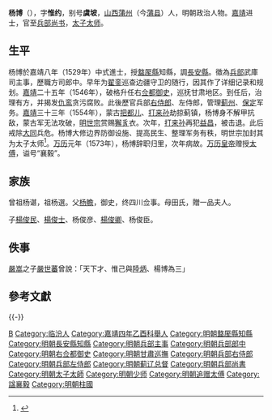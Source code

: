 {{明清人物信息框
| 姓名 = 楊博
| 原名 =
| 圖片名稱 = 
| 圖片大小 = 220px
| 圖片說明 = 
| 最高職務 = 光祿大夫柱國少師兼太子太師吏部尚書
| 國家 = 大明
| 爵位 =
| 籍貫 = [[山西承宣布政使司|山西承宣布政使司]][[平陽府|平陽府]][[蒲州|蒲州]]
| 族裔 = 漢族
| 旗籍 = 
| 字號 = 
| 室名 = 
| 諡號 = 襄毅
| 出生日期 = [[正德_(明朝)|正德]]四年（1509年）
| 出生地點 = 
| 逝世日期 = [[萬曆|萬曆]]二年（1574年）八月
| 逝世地點 = 
| 墓葬 =
| 配偶 =
| 親屬 = （元配）段氏，封一品夫人。<br>（子）[[楊俊民|楊俊民]]、[[楊俊士|楊俊士]]、杨俊彦、[[楊俊卿|楊俊卿]]、杨俊臣
| 出身 = 
*嘉靖八年己丑科同進士出身
| 經歷 = 
| 著作 =
*《楊襄毅公文集》
}}

'''杨博'''（{{bd|1509年||1574年||CatIdx=Y杨}}），字'''惟约'''，别号'''虞坡'''，[[山西|山西]][[蒲州|蒲州]]（今[[蒲县|蒲县]]）人，明朝政治人物。[[嘉靖|嘉靖]]进士，官至[[兵部尚书|兵部尚书]]，[[太子太师|太子太师]]。

==生平==
杨博於嘉靖八年（1529年）中式進士，授[[盩厔縣|盩厔縣]]知縣，調[[長安縣|長安縣]]。徵為[[兵部|兵部]]武庫司主事，歷職方司郎中。早年为[[翟銮|翟銮]]巡查边疆守卫的随行，因其作了详细记录和规划。[[嘉靖|嘉靖]]二十五年（1546年），破格升任右[[佥都御史|佥都御史]]，巡抚甘肃地区。到任后，治理有方，并揭发[[仇鸾|仇鸾]]贪污腐败。此後歷官兵部[[右侍郎|右侍郎]]、左侍郎，管理[[蓟州|蓟州]]、[[保定|保定]]军务。[[嘉靖|嘉靖]]三十三年（1554年），蒙古[[把都儿|把都儿]]、[[打来孙|打来孙]]劫掠蓟镇，杨博身不解甲抗敌，蒙古军无法攻破，[[明世宗|明世宗]]赏赐[[獬豸|獬豸]]衣。次年，[[打来孙|打来孙]]再犯[[益昌|益昌]]，被击退。此后戒除[[大同市|大同]]兵危。杨博大修边界防御设施、提高民生、整理军务有秩，明世宗加封其为太子太师<ref>{{cite book | language = zh-hans | author = 靳润成 | coauthors =  | title = 明朝总督巡抚辖区研究 | url =  | date = 1996年 | location =  | publisher = 天津古籍出版社 | id =  | isbn = 9787805044927 | pages = 32页 }}</ref>。[[万历|万历]]元年（1573年），杨博辞职归里，次年病故。[[明神宗|万历皇帝]]赠授[[太傅|太傅]]，谥号“襄毅”。

== 家族 ==
曾祖杨谌，祖杨選。父[[杨瞻|杨瞻]]，御史，终四川佥事。母田氏，贈一品夫人。

子[[楊俊民|楊俊民]]、[[楊俊士|楊俊士]]、杨俊彦、[[楊俊卿|楊俊卿]]、杨俊臣。

==佚事==
[[嚴嵩|嚴嵩]]之子[[嚴世蕃|嚴世蕃]]曾說：「天下才、惟己與[[陸炳|陸炳]]、楊博為三」

==參考文獻==
<div class="references-small">
<references></references>
</div>
{{-}}
{{start box}}
{{s-off}}
{{succession box|[[何棟|何棟]]|[[王忬|王忬]]|[[薊遼總督|薊遼總督]]<br><small>總督薊遼保定等處軍務</small>|<small>嘉靖三十二年十二月庚寅－嘉靖三十四年三月丙申<br />（1554年1月21日－1555年3月23日）</small>}}
{{succession box|[[王忬|王忬]]|[[許論|許論]]|[[薊遼總督|薊遼總督]]<br><small>總督薊遼保定等處軍務</small>|<small>嘉靖三十八年十月乙丑－嘉靖四十年六月甲申<br />（1559年11月26日－1561年8月6日）</small>}}
{{succession box|[[胡松|胡松]]|[[高拱|高拱]]|[[明朝吏部尚書|明朝吏部尚書]]|1566年-1569年}}
{{succession box|[[高拱|高拱]]|[[張瀚_(嘉靖進士)|張瀚]]|[[明朝吏部尚書|明朝吏部尚書]]|1572年-1573年}}
{{end box}}

{{嘉靖八年己丑科殿試金榜}}

{{Authority control}}
{{DEFAULTSORT:Yang楊}}
[[Category:楊姓|B]]
[[Category:临汾人|Category:临汾人]]
[[Category:嘉靖四年乙酉科舉人|Category:嘉靖四年乙酉科舉人]]
[[Category:明朝盩厔縣知縣|Category:明朝盩厔縣知縣]]
[[Category:明朝長安縣知縣|Category:明朝長安縣知縣]]
[[Category:明朝兵部主事|Category:明朝兵部主事]]
[[Category:明朝兵部郎中|Category:明朝兵部郎中]]
[[Category:明朝右佥都御史|Category:明朝右佥都御史]]
[[Category:明朝甘肅巡撫|Category:明朝甘肅巡撫]]
[[Category:明朝兵部右侍郎|Category:明朝兵部右侍郎]]
[[Category:明朝兵部左侍郎|Category:明朝兵部左侍郎]]
[[Category:明朝蓟辽总督|Category:明朝蓟辽总督]]
[[Category:明朝兵部尚書|Category:明朝兵部尚書]]
[[Category:明朝太子太師|Category:明朝太子太師]]
[[Category:明朝少师|Category:明朝少师]]
[[Category:明朝追赠太傅|Category:明朝追赠太傅]]
[[Category:諡襄毅|Category:諡襄毅]]
[[Category:明朝柱國|Category:明朝柱國]]